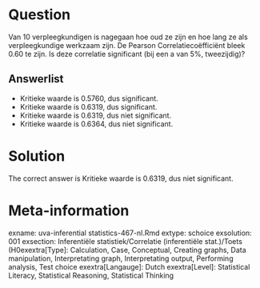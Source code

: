 Question
========

Van 10 verpleegkundigen is nagegaan hoe oud ze zijn en hoe lang ze als verpleegkundige werkzaam zijn. De Pearson Correlatiecoëfficiënt bleek 0.60 te zijn. Is deze correlatie significant (bij een a van 5%, tweezijdig)? 

Answerlist
----------
* Kritieke waarde is 0.5760, dus significant.
* Kritieke waarde is 0.6319, dus significant.
* Kritieke waarde is 0.6319, dus niet significant.
* Kritieke waarde is 0.6364, dus niet significant.

Solution
========

The correct answer is  Kritieke waarde is 0.6319, dus niet significant. 

Meta-information
================
exname: uva-inferential statistics-467-nl.Rmd 
extype: schoice 
exsolution: 001 
exsection: Inferentiële statistiek/Correlatie (inferentiële stat.)/Toets (H0exextra[Type]: Calculation, Case, Conceptual, Creating graphs, Data manipulation, Interpretating graph, Interpretating output, Performing analysis, Test choice 
exextra[Langauge]: Dutch 
exextra[Level]: Statistical Literacy, Statistical Reasoning, Statistical Thinking 
